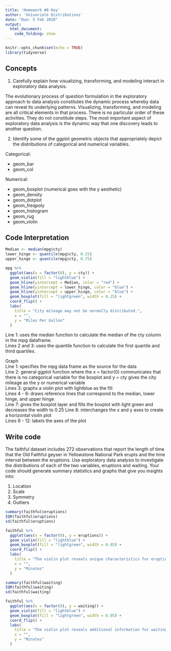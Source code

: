 ```yaml
---
title: 'Homework #8 Key'
author: 'Univariate Distributions'
date: "Due: 5 Feb 2020"
output: 
  html_document:
    code_folding: show
---
```


```r
knitr::opts_chunk$set(echo = TRUE)
library(tidyverse)
```

## Concepts  

1.  Carefully explain how visualizing, transforming, and modeling interact in exploratory data analysis.  

The evolutionary process of question formulation in the exploratory approach to data analysis constitutes the dynamic process whereby data can reveal its underlying patterns. Visualizing, transforming, and modeling are all critical elements in that process. There is no particular order of these activities.  They do not constitute steps. The most important aspect of exploratory data analysis is the dynamic way that one discovery leads to another question. 

2.  Identify some of the ggplot geometric objects that appropriately depict the distributions of categorical and numerical variables.   

Categorical:  

*  geom_bar
*  geom_col  

Numerical:  

*  geom_boxplot (numerical goes with the y aesthetic)
*  geom_density
*  geom_dotplot
*  geom_freqpoly
*  geom_histogram
*  geom_rug
*  geom_violin
    
## Code Interpretation 

```r
Median <- median(mpg$cty)
lower_hinge <- quantile(mpg$cty, 0.25)
upper_hinge <- quantile(mpg$cty, 0.75)

mpg %>% 
  ggplot(aes(x = factor(0), y = cty)) +
  geom_violin(fill = "lightblue") +
  geom_hline(yintercept = Median, color = "red") +
  geom_hline(yintercept = lower_hinge, color = "blue") +
  geom_hline(yintercept = upper_hinge, color = "blue") +
  geom_boxplot(fill = "lightgreen", width = 0.25) +
  coord_flip() +
  labs(
    title = "City mileage may not be normally distributed.",
    x = "",
    y = "Miles Per Gallon"
  )
```

Line 1: uses the median function to calculate the median of the cty column in the mpg dataframe.  
Lines 2 and 3: uses the quantile function to calculate the first quartile and third quartiles.  

Graph  
Line 1: specifies the mpg data frame as the source for the data    
Line 2: general ggplot function where the x = factor(0) communicates that there is no categorical variable for the boxplot and y = cty gives the city mileage as the y or numerical variable    
Lines 3: graphs a violin plot with lightblue as the fill  
Lines 4 - 6: draws reference lines that correspond to the median, lower hinge, and upper hinge  
Line 7: gives the boxplot layer and fills the boxplot with light green and decreases the width to 0.25
Line 8: interchanges the x and y axes to create a horizontal violin plot  
Lines 9 - 12: labels the axes of the plot  

## Write code  

The faithful dataset includes 272 observations that report the length of time that the Old Faithful geyser in Yellowstone National Park erupts and the time interval between the eruptions. Use exploratory data analysis to investigate the distributions of each of the two variables, eruptions and waiting. Your code should generate summary statistics and graphs that give you insights into:  

1.  Location
1.  Scale
1.  Symmetry 
1.  Outliers

```r
summary(faithful$eruptions)
IQR(faithful$eruptions)
sd(faithful$eruptions)

faithful %>% 
  ggplot(aes(x = factor(0), y = eruptions)) +
  geom_violin(fill = "lightblue") +
  geom_boxplot(fill = "lightgreen", width = 0.05) +
  coord_flip() +
  labs(
    title = "The violin plot reveals unique characteristics for eruption time.",
    x = "",
    y = "Minutes"
  )
```

```r
summary(faithful$waiting)
IQR(faithful$waiting)
sd(faithful$waiting)

faithful %>% 
  ggplot(aes(x = factor(0), y = waiting)) +
  geom_violin(fill = "lightblue") +
  geom_boxplot(fill = "lightgreen", width = 0.05) +
  coord_flip() +
  labs(
    title = "The violin plot reveals additional information for waiting time.",
    x = "",
    y = "Minutes"
  )
```



